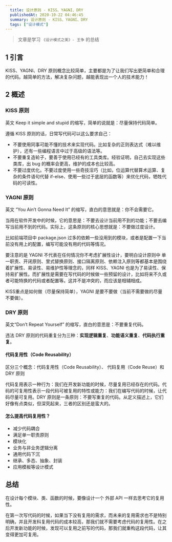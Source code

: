 ```yaml
---
  title: 设计原则 - KISS、YAGNI、DRY
  publishedAt: 2020-10-22 04:46:45
  summary: 设计原则 - KISS、YAGNI、DRY
  tags: ["设计模式"]
---
```


> 文章是学习 `《设计模式之美》- 王争` 的总结

## 1 引言

KISS、YAGNI、DRY 原则概念比较简单，主要都是为了让我们写出更简单和合理的代码。越简单的方法，解决复杂问题，越能表现出一个人的技术能力！

## 2 概述



### KISS 原则

英文 Keep it simple and stupid 的缩写，简单的说就是：尽量保持代码简单。

遵循 KISS 原则的话，日常写代码可以这么要求自己：

- 不要使用同事可能不懂的技术来实现代码。比如复杂的正则表达式（难以维护），还有一些编程语言中过于高级的语法等。
- 不要重复造轮子，要善于使用已经有的工具类库。经验证明，自己去实现这些类库，出 bug 的概率会更高，维护的成本也比较高。
- 不要过度优化。不要过度使用一些奇技淫巧（比如，位运算代替算术运算、复杂的条件语句代替 if-else、使用一些过于底层的函数等）来优化代码，牺牲代码的可读性。



### YAGNI 原则

英文 “You Ain’t Gonna Need It” 的缩写，直白的意思就是：你不会需要它。 

当用在软件开发中的时候，它的意思是：不要去设计当前用不到的功能；不要去编写当前用不到的代码。实际上，这条原则的核心思想就是：不要做过度设计。

 比如前端项目中 package.json 过多的依赖一些没用到的模块，或者是配置一下当前没有用上的配置，编写可能没有用的代码等情况。 

要注意的是 YAGNI 不代表在任何情况你不考虑扩展性设计，要明白设计原则中 单一职责、开闭原则、里式替换原则、接口隔离原则、依赖注入原则等都基本是围绕着扩展性、易读性、易维护性等理念的，同样 KISS、YAGNI 也是为了易读性、保持易扩展性。而扩展性是需要在写代码的时候做一些预留的设计，比如将来不久或者可能特换的代码或者配置等。这并不是冲突的，而应该是相辅相成。

 KISS重点是如何做（尽量保持简单），YAGNI 是要不要做（当前不需要做的尽量不要做）。

### DRY 原则

英文“Don’t  Repeat Yourself” 的缩写，直白的意思是：不要重复代码。

违法 DRY 原则的代码重复分为三种：**实现逻辑重复**、**功能语义重复**、**代码执行重复**。

#### 代码复用性（Code Reusability）

区分三个概念：代码复用性（Code Reusability）、 代码复用（Code Reuse）和 DRY 原则

代码复用表示一种行为：我们在开发新功能的时候，尽量复用已经存在的代码。代码的可复用性表示一段代码可被复用的特性或能力：我们在编写代码的时候，让代码尽量可复用。DRY 原则是一条原则：不要写重复的代码。从定义描述上，它们好像有点类似，但深究起来，三者的区别还是蛮大的。

#### 怎么提高代码复用性？

- 减少代码耦合
- 满足单一职责原则
- 模块化
- 业务与非业务逻辑分离
- 通用代码下沉
- 继承、多态、抽象、封装
- 应用模板等设计模式



## 总结

在设计每个模块、类、函数的时候，要像设计一个 外部 API 一样去思考它的复用性。

在第一次写代码的时候，如果当下没有复用的需求，而未来的复用需求也不是特别明确，并且开发科复用代码的成本较高，那我们就不需要考虑代码的复用性。在之后开发新功能的时候，发现可以复用之前写的代码，那我们就重构这段代码，让其变得更加可复用。





